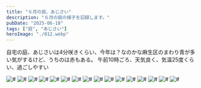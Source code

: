 ```yaml
---
title: "６月の庭、あじさい"
description: "６月の庭の様子を記録します。"
pubDate: "2025-06-18"
tags: ["庭", "あじさい"]
heroImage: "./012.webp" 
---
```


自宅の庭、あじさいは4分咲きくらい、今年は？なのかな麻生区のまわり青が多い気がするけど、うちのは赤もある。
午前10時ごろ、天気良く、気温25度くらい、過ごしやすい

![#](https://res.cloudinary.com/doillqjai/image/upload/kiroku/250618/001.webp)
![#](https://res.cloudinary.com/doillqjai/image/upload/kiroku/250618/002.webp)
![#](https://res.cloudinary.com/doillqjai/image/upload/kiroku/250618/003.webp)
![#](https://res.cloudinary.com/doillqjai/image/upload/kiroku/250618/004.webp)
![#](https://res.cloudinary.com/doillqjai/image/upload/kiroku/250618/005.webp)
![#](https://res.cloudinary.com/doillqjai/image/upload/kiroku/250618/006.webp)
![#](https://res.cloudinary.com/doillqjai/image/upload/kiroku/250618/007.webp)
![#](https://res.cloudinary.com/doillqjai/image/upload/kiroku/250618/008.webp)
![#](https://res.cloudinary.com/doillqjai/image/upload/kiroku/250618/009.webp)
![#](https://res.cloudinary.com/doillqjai/image/upload/kiroku/250618/010.webp)
![#](https://res.cloudinary.com/doillqjai/image/upload/kiroku/250618/011.webp)
![#](https://res.cloudinary.com/doillqjai/image/upload/kiroku/250618/012.webp)
![#](https://res.cloudinary.com/doillqjai/image/upload/kiroku/250618/013.webp)
![#](https://res.cloudinary.com/doillqjai/image/upload/kiroku/250618/014.webp)
![#](https://res.cloudinary.com/doillqjai/image/upload/kiroku/250618/015.webp)
![#](https://res.cloudinary.com/doillqjai/image/upload/kiroku/250618/016.webp)
